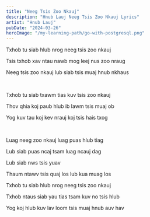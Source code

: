 ```yaml
---
title: "Neeg Tsis Zoo Nkauj"
description: "Hnub Lauj Neeg Tsis Zoo Nkauj Lyrics"
artist: "Hnub Lauj"
pubDate: "2024-03-26"
heroImage: "/my-learning-path/go-with-postgresql.png"
---
```


Txhob tu siab hlub nrog neeg tsis zoo nkauj

Tsis txhob xav ntau nawb mog leej nus zoo nraug

Neeg tsis zoo nkauj lub siab tsis muaj hnub nkhaus

<br />

Txhob tu siab txawm tias kuv tsis zoo nkauj

Thov qhia koj paub hlub ib lawm tsis muaj ob

Yog kuv tau koj kev nrauj koj tsis hais txog

<br />

Luag neeg zoo nkauj luag puas hlub tiag

Lub siab puas ncaj tsam luag ncauj dag

Lub siab nws tsis yuav

Thaum ntawv tsis quaj los lub kua muag los

Txhob tu siab hlub nrog neeg tsis zoo nkauj

Txhob ntaus siab yau tias tsam kuv no tsis hlub

Yog koj hlub kuv lav loom tsis muaj hnub auv hav
